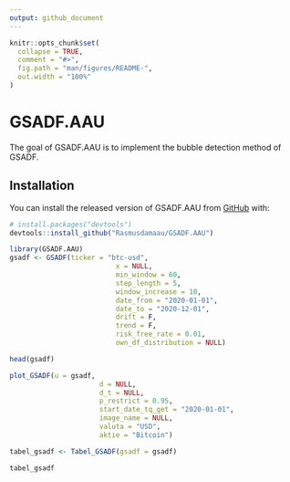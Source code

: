 ```yaml
---
output: github_document
---
```


<!-- README.md is generated from README.Rmd. Please edit that file -->

```r
knitr::opts_chunk$set(
  collapse = TRUE,
  comment = "#>",
  fig.path = "man/figures/README-",
  out.width = "100%"
)
```

# GSADF.AAU

<!-- badges: start -->
<!-- badges: end -->

The goal of GSADF.AAU is to implement the bubble detection method of GSADF.

## Installation

You can install the released version of GSADF.AAU from [GitHub](https://github.com/) with:

``` r
# install.packages("devtools")
devtools::install_github("Rasmusdamaau/GSADF.AAU")
```



```r
library(GSADF.AAU)
gsadf <- GSADF(ticker = "btc-usd",
                          x = NULL,
                          min_window = 60,
                          step_length = 5,
                          window_increase = 10,
                          date_from = "2020-01-01",
                          date_to = "2020-12-01",
                          drift = F,
                          trend = F,
                          risk_free_rate = 0.01,
                          own_df_distribution = NULL)

head(gsadf)

```




```r

plot_GSADF(u = gsadf,
                      d = NULL,
                      d_t = NULL,
                      p_restrict = 0.95,
                      start_date_tq_get = "2020-01-01",
                      image_name = NULL,
                      valuta = "USD",
                      aktie = "Bitcoin")


```




```r

tabel_gsadf <- Tabel_GSADF(gsadf = gsadf)

tabel_gsadf


```

